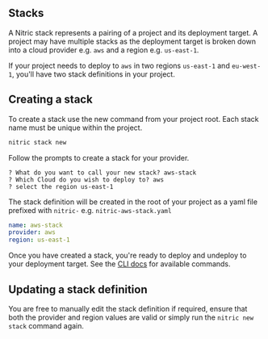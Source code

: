 ## Stacks

A Nitric stack represents a pairing of a project and its deployment target. A project may have multiple stacks as the deployment target is broken down into a cloud provider e.g. `aws` and a region e.g. `us-east-1`.

If your project needs to deploy to `aws` in two regions `us-east-1` and `eu-west-1`, you'll have two stack definitions in your project.

## Creating a stack

To create a stack use the new command from your project root. Each stack name must be unique within the project.

```bash
nitric stack new
```

Follow the prompts to create a stack for your provider.

```
? What do you want to call your new stack? aws-stack
? Which Cloud do you wish to deploy to? aws
? select the region us-east-1
```

The stack definition will be created in the root of your project as a yaml file prefixed with `nitric-` e.g. `nitric-aws-stack.yaml`

```yaml
name: aws-stack
provider: aws
region: us-east-1
```

Once you have created a stack, you're ready to deploy and undeploy to your deployment target. See the [CLI docs](/docs/reference/cli) for available commands.

## Updating a stack definition

You are free to manually edit the stack definition if required, ensure that both the provider and region values are valid or simply run the `nitric new stack` command again.
